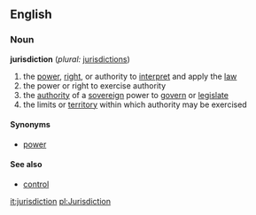 ==English==

===Noun===
'''jurisdiction'''  (''plural:'' [[jurisdictions]])
#the [[power]], [[right]], or authority to [[interpret]] and apply the [[law]]
#the power or right to exercise authority
#the [[authority]] of a [[sovereign]] power to [[govern]] or [[legislate]]
#the limits or [[territory]] within which authority may be exercised

====Synonyms====
*[[power]]

====See also====
*[[control]]

[[it:jurisdiction]]
[[pl:Jurisdiction]]